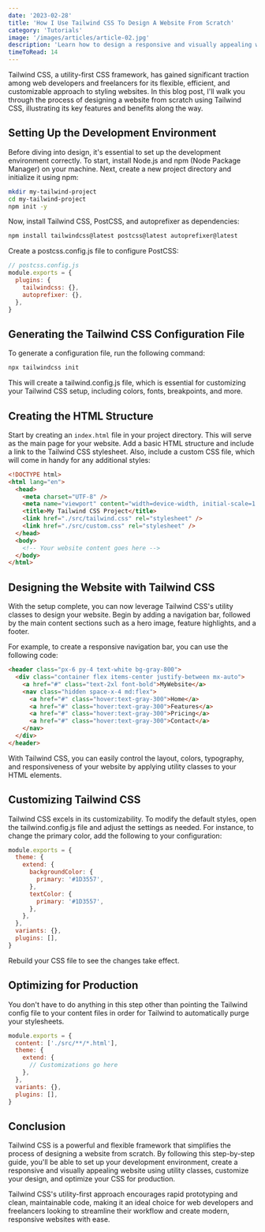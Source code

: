 ```yaml
---
date: '2023-02-28'
title: 'How I Use Tailwind CSS To Design A Website From Scratch'
category: 'Tutorials'
image: '/images/articles/article-02.jpg'
description: 'Learn how to design a responsive and visually appealing website from scratch using Tailwind CSS, a utility-first CSS framework that simplifies and streamlines the web development process.'
timeToRead: 14
---
```


Tailwind CSS, a utility-first CSS framework, has gained significant traction among web developers and freelancers for its flexible, efficient, and customizable approach to styling websites. In this blog post, I'll walk you through the process of designing a website from scratch using Tailwind CSS, illustrating its key features and benefits along the way.

## Setting Up the Development Environment

Before diving into design, it's essential to set up the development environment correctly. To start, install Node.js and npm (Node Package Manager) on your machine. Next, create a new project directory and initialize it using npm:

```bash
mkdir my-tailwind-project
cd my-tailwind-project
npm init -y
```

Now, install Tailwind CSS, PostCSS, and autoprefixer as dependencies:

```bash
npm install tailwindcss@latest postcss@latest autoprefixer@latest
```

Create a postcss.config.js file to configure PostCSS:

```js
// postcss.config.js
module.exports = {
  plugins: {
    tailwindcss: {},
    autoprefixer: {},
  },
}
```

## Generating the Tailwind CSS Configuration File

To generate a configuration file, run the following command:

```bash
npx tailwindcss init
```

This will create a tailwind.config.js file, which is essential for customizing your Tailwind CSS setup, including colors, fonts, breakpoints, and more.

## Creating the HTML Structure

Start by creating an `index.html` file in your project directory. This will serve as the main page for your website. Add a basic HTML structure and include a link to the Tailwind CSS stylesheet. Also, include a custom CSS file, which will come in handy for any additional styles:

```html
<!DOCTYPE html>
<html lang="en">
  <head>
    <meta charset="UTF-8" />
    <meta name="viewport" content="width=device-width, initial-scale=1.0" />
    <title>My Tailwind CSS Project</title>
    <link href="./src/tailwind.css" rel="stylesheet" />
    <link href="./src/custom.css" rel="stylesheet" />
  </head>
  <body>
    <!-- Your website content goes here -->
  </body>
</html>
```

## Designing the Website with Tailwind CSS

With the setup complete, you can now leverage Tailwind CSS's utility classes to design your website. Begin by adding a navigation bar, followed by the main content sections such as a hero image, feature highlights, and a footer.

For example, to create a responsive navigation bar, you can use the following code:

```html
<header class="px-6 py-4 text-white bg-gray-800">
  <div class="container flex items-center justify-between mx-auto">
    <a href="#" class="text-2xl font-bold">MyWebsite</a>
    <nav class="hidden space-x-4 md:flex">
      <a href="#" class="hover:text-gray-300">Home</a>
      <a href="#" class="hover:text-gray-300">Features</a>
      <a href="#" class="hover:text-gray-300">Pricing</a>
      <a href="#" class="hover:text-gray-300">Contact</a>
    </nav>
  </div>
</header>
```

With Tailwind CSS, you can easily control the layout, colors, typography, and responsiveness of your website by applying utility classes to your HTML elements.

## Customizing Tailwind CSS

Tailwind CSS excels in its customizability. To modify the default styles, open the tailwind.config.js file and adjust the settings as needed. For instance, to change the primary color, add the following to your configuration:

```js
module.exports = {
  theme: {
    extend: {
      backgroundColor: {
        primary: '#1D3557',
      },
      textColor: {
        primary: '#1D3557',
      },
    },
  },
  variants: {},
  plugins: [],
}
```

Rebuild your CSS file to see the changes take effect.

## Optimizing for Production

You don't have to do anything in this step other than pointing the Tailwind config file to your content files in order for Tailwind to automatically purge your stylesheets.

```js
module.exports = {
  content: ['./src/**/*.html'],
  theme: {
    extend: {
      // Customizations go here
    },
  },
  variants: {},
  plugins: [],
}
```

## Conclusion

Tailwind CSS is a powerful and flexible framework that simplifies the process of designing a website from scratch. By following this step-by-step guide, you'll be able to set up your development environment, create a responsive and visually appealing website using utility classes, customize your design, and optimize your CSS for production.

Tailwind CSS's utility-first approach encourages rapid prototyping and clean, maintainable code, making it an ideal choice for web developers and freelancers looking to streamline their workflow and create modern, responsive websites with ease.

